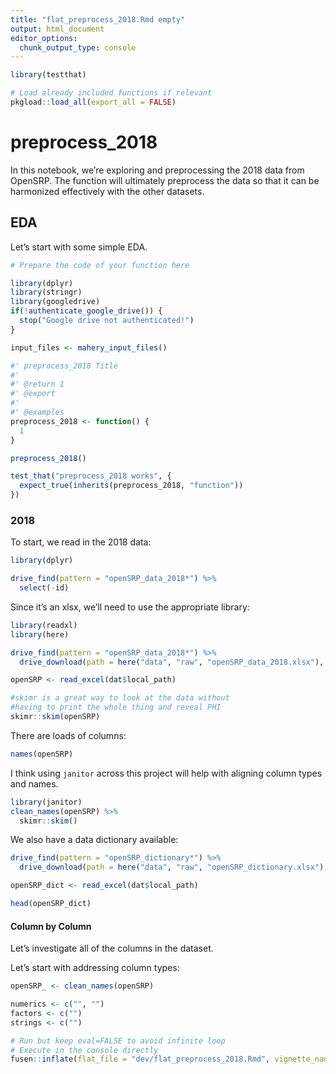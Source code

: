```yaml
---
title: "flat_preprocess_2018.Rmd empty"
output: html_document
editor_options: 
  chunk_output_type: console
---
```


```r
library(testthat)
```

```r
# Load already included functions if relevant
pkgload::load_all(export_all = FALSE)
```

# preprocess_2018

In this notebook, we're exploring and preprocessing the 2018 data from OpenSRP.
The function will ultimately preprocess the data so that it can be harmonized
effectively with the other datasets.

## EDA

Let's start with some simple EDA.

```r
# Prepare the code of your function here

library(dplyr)
library(stringr)
library(googledrive)
if(!authenticate_google_drive()) {
  stop("Google drive not authenticated!")
}

input_files <- mahery_input_files()


```



```r
#' preprocess_2018 Title
#'
#' @return 1
#' @export
#'
#' @examples
preprocess_2018 <- function() {
  1
}
```

```r
preprocess_2018()
```

```r
test_that("preprocess_2018 works", {
  expect_true(inherits(preprocess_2018, "function"))
})
```

### 2018

To start, we read in the 2018 data:

```r
library(dplyr)
```

```r
drive_find(pattern = "openSRP_data_2018*") %>%
  select(-id)
```

Since it's an xlsx, we'll need to use the appropriate library:

```r
library(readxl)
library(here)
```

```r
drive_find(pattern = "openSRP_data_2018*") %>%
  drive_download(path = here("data", "raw", "openSRP_data_2018.xlsx"), overwrite=TRUE) -> dat

openSRP <- read_excel(dat$local_path)

#skimr is a great way to look at the data without
#having to print the whole thing and reveal PHI
skimr::skim(openSRP)
```

There are loads of columns:

```r
names(openSRP)
```

I think using `janitor` across this project will help with aligning column
types and names.

```r
library(janitor)
clean_names(openSRP) %>%
  skimr::skim()
```

We also have a data dictionary available:

```r
drive_find(pattern = "openSRP_dictionary*") %>%
  drive_download(path = here("data", "raw", "openSRP_dictionary.xlsx"), overwrite=TRUE) -> dat

openSRP_dict <- read_excel(dat$local_path)

head(openSRP_dict)
```

#### Column by Column

Let's investigate all of the columns in the dataset.



Let's start with addressing column types:

```r
openSRP_ <- clean_names(openSRP)
```

```r
numerics <- c("", "")
factors <- c("")
strings <- c("")
```

```r
# Run but keep eval=FALSE to avoid infinite loop
# Execute in the console directly
fusen::inflate(flat_file = "dev/flat_preprocess_2018.Rmd", vignette_name = "Go further")
```

